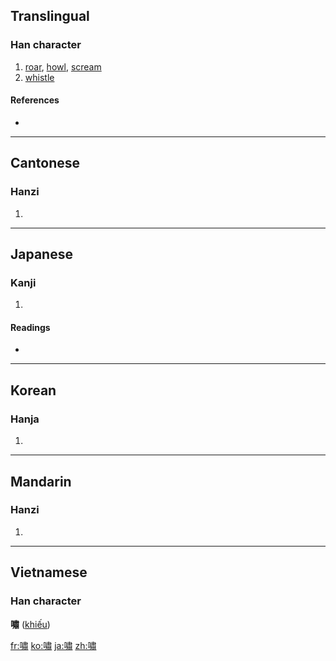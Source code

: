 {{also|啸|嘨}}
==Translingual==

===Han character===
{{Han char|rn=30|rad=口|as=12|sn=15|four=6502<sub>7</sub>|canj=口中X (RLX)}}

# [[roar]], [[howl]], [[scream]]
# [[whistle]]

====References====
* {{Han ref|kx=0206.320|dkj=04246|dj=0429.310|hdz=10694.110|uh=562F|ud=22063|bh=BC53|bd=48211}}

----

==Cantonese==

===Hanzi===
{{yue-hanzi|jyut=|y=siu3|sim=啸}}

# {{defn|Cantonese}}

----

==Japanese==

===Kanji===
{{ja-kanji|grade=|rs=口12}}

# {{defn|Japanese}}

====Readings====
* {{ja-readings|on=[[しょう]] (shō), [[しつ]] (shitsu)|kun=[[うそぶく]] (usobuku)}}

----

==Korean==

===Hanja===
{{ko-hanja|hangeul=소|rv=so|mr=so}}

# {{defn|Korean}}

----

==Mandarin==

===Hanzi===
{{cmn-hanzi|sim=啸|pin=[[xiào]] ([[xiao4]])|wg=hsiao<sup>4</sup>}}

# {{defn|Mandarin}}

----

==Vietnamese==
===Han character===
'''嘯''' ([[khiếu]])

[[fr:嘯]]
[[ko:嘯]]
[[ja:嘯]]
[[zh:嘯]]